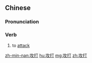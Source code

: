 ==Chinese==
{{zh-forms}}

===Pronunciation===
{{zh-pron
|m=gōngdǎ
|c=gung1 daa2
|h=pfs=kûng-tá
|mn=kong-táⁿ
|cat=v
}}

===Verb===
{{zh-verb}}

# {{lb|zh|literary}} to [[attack]]

[[zh-min-nan:攻打]]
[[hu:攻打]]
[[mg:攻打]]
[[zh:攻打]]